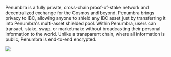 
Penumbra is a fully private, cross-chain proof-of-stake network and
decentralized exchange for the Cosmos and beyond. Penumbra brings privacy to
IBC, allowing anyone to shield any IBC asset just by transferring it into
Penumbra's multi-asset shielded pool.  Within Penumbra, users can transact,
stake, swap, or marketmake without broadcasting their personal information to
the world.  Unlike a transparent chain, where all information is public,
Penumbra is end-to-end encrypted. 

<picture>
  <img src="./images/interchain-shielded-pool.jpg" />
</picture>
